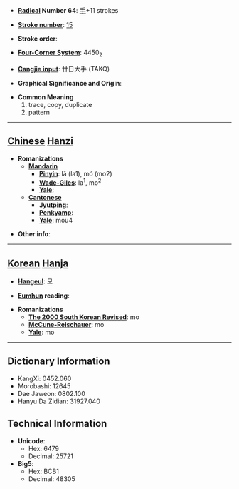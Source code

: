 * '''[[Wiktionary:Chinese radical index| Radical]] Number 64''': [[Wiktionary:Chinese radical index 手|手]]+11 strokes

* '''[[Wiktionary:Chinese total strokes index|Stroke number]]''': [[Wiktionary:Chinese total strokes index 15|15]]

* '''Stroke order''': 

* '''[[Wiktionary:Chinese four corner index|Four-Corner System]]''': 4450<sub>2</sub>

* '''[[Wiktionary:Chinese Cangjie index|Cangjie input]]''': 廿日大手 (TAKQ)

* '''Graphical Significance and Origin''': 

* '''Common Meaning'''
*#trace, copy, duplicate
*# pattern


----

== [[Chinese]] [[Hanzi]] ==

* '''Romanizations'''
** '''[[Mandarin]]'''
*** '''[[Pinyin]]''': lā (la1), mó (mo2)
*** '''[[Wade-Giles]]''': la<sup>1</sup>, mo<sup>2</sup>
*** '''[[Yale]]''': 
** '''[[Cantonese]]'''
*** '''[[Jyutping]]''':
*** '''[[Penkyamp]]''': 
*** '''[[Yale]]''': mou4

* '''Other info''': 

----

== [[Korean]] [[Hanja]] ==

* '''[[Hangeul]]''': 모

* '''[[Eumhun]] reading''': 

* '''Romanizations'''
** '''[[The 2000 South Korean Revised Romanization|The 2000 South Korean Revised]]''': mo
** '''[[McCune-Reischauer]]''': mo
** '''[[Yale]]''': mo

----

== Dictionary Information ==

* KangXi: 0452.060
* Morobashi: 12645
* Dae Jaweon: 0802.100
* Hanyu Da Zidian: 31927.040

== Technical Information ==

* '''Unicode''':
** Hex: 6479
** Decimal: 25721
* '''Big5''':
** Hex: BCB1
** Decimal: 48305